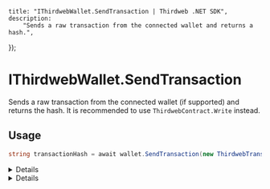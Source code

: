 
	title: "IThirdwebWallet.SendTransaction | Thirdweb .NET SDK",
	description:
		"Sends a raw transaction from the connected wallet and returns a hash.",
});

# IThirdwebWallet.SendTransaction

Sends a raw transaction from the connected wallet (if supported) and returns the hash. It is recommended to use `ThirdwebContract.Write` instead.

## Usage

```csharp
string transactionHash = await wallet.SendTransaction(new ThirdwebTransactionInput(...));
```

<Details summary="Parameters">

### ThirdwebTransactionInput

`ThirdwebTransactionInput` object containing necessary transaction details such as `To`, `Data`, `Value`.

</Details>

<Details summary="Return Value">

### string

The transaction hash as a `string`.

</Details>
